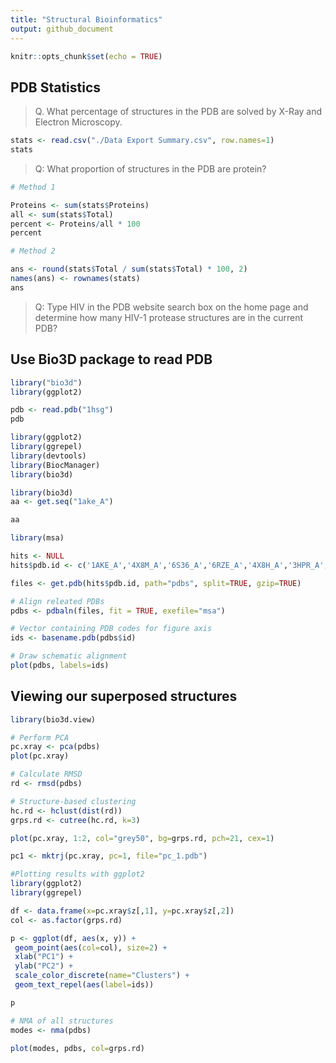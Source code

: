 ```yaml
---
title: "Structural Bioinformatics"
output: github_document
---
```


```r
knitr::opts_chunk$set(echo = TRUE)
```

## PDB Statistics

> Q. What percentage of structures in the PDB are solved by X-Ray and Electron Microscopy.

```r
stats <- read.csv("./Data Export Summary.csv", row.names=1)
stats
```

> Q: What proportion of structures in the PDB are protein?

```r
# Method 1 

Proteins <- sum(stats$Proteins)
all <- sum(stats$Total)
percent <- Proteins/all * 100
percent

# Method 2 

ans <- round(stats$Total / sum(stats$Total) * 100, 2)
names(ans) <- rownames(stats)
ans
```

> Q: Type HIV in the PDB website search box on the home page and determine how many HIV-1 protease structures are in the current PDB?

## Use Bio3D package to read PDB 

```r
library("bio3d")
library(ggplot2)

pdb <- read.pdb("1hsg")
pdb
```
```r
library(ggplot2)
library(ggrepel)
library(devtools)
library(BiocManager)
library(bio3d)
```

```r
library(bio3d)
aa <- get.seq("1ake_A")

aa
```


```r
library(msa)
```


```r
hits <- NULL
hits$pdb.id <- c('1AKE_A','4X8M_A','6S36_A','6RZE_A','4X8H_A','3HPR_A','1E4V_A','5EJE_A','1E4Y_A','3X2S_A','6HAP_A','6HAM_A','4K46_A','4NP6_A','3GMT_A','4PZL_A')
```

```r
files <- get.pdb(hits$pdb.id, path="pdbs", split=TRUE, gzip=TRUE)

```

```r
# Align releated PDBs
pdbs <- pdbaln(files, fit = TRUE, exefile="msa")

# Vector containing PDB codes for figure axis
ids <- basename.pdb(pdbs$id)

# Draw schematic alignment
plot(pdbs, labels=ids)
```
## Viewing our superposed structures

```r
library(bio3d.view)

# Perform PCA
pc.xray <- pca(pdbs)
plot(pc.xray)
```
```r
# Calculate RMSD
rd <- rmsd(pdbs)

# Structure-based clustering
hc.rd <- hclust(dist(rd))
grps.rd <- cutree(hc.rd, k=3)

plot(pc.xray, 1:2, col="grey50", bg=grps.rd, pch=21, cex=1)

pc1 <- mktrj(pc.xray, pc=1, file="pc_1.pdb")
```

```r
#Plotting results with ggplot2
library(ggplot2)
library(ggrepel)

df <- data.frame(x=pc.xray$z[,1], y=pc.xray$z[,2])
col <- as.factor(grps.rd)

p <- ggplot(df, aes(x, y)) +
 geom_point(aes(col=col), size=2) +
 xlab("PC1") +
 ylab("PC2") +
 scale_color_discrete(name="Clusters") +
 geom_text_repel(aes(label=ids))

p
```
```r
# NMA of all structures
modes <- nma(pdbs)

plot(modes, pdbs, col=grps.rd)
```



